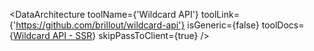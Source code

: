 
<DataArchitecture
  toolName={'Wildcard API'}
  toolLink={'https://github.com/brillout/wildcard-api'}
  isGeneric={false}
  toolDocs={<a href="https://github.com/brillout/wildcard-api#ssr">Wildcard API - SSR</a>}
  skipPassToClient={true}
/>
